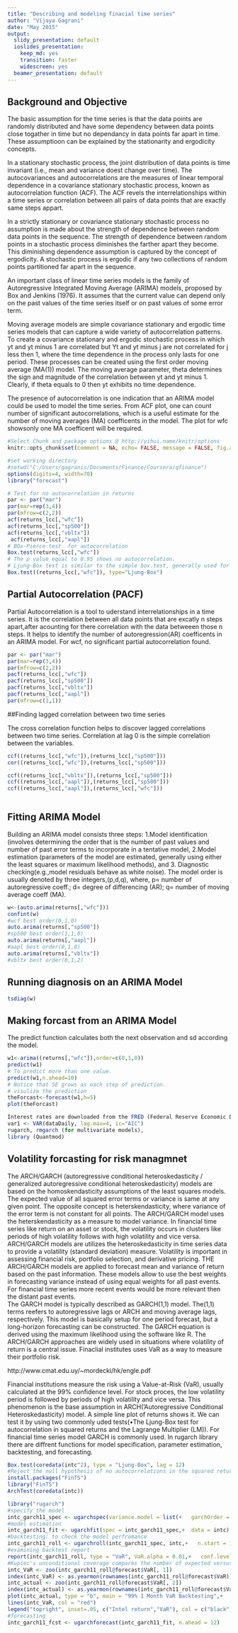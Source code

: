 ```yaml
---
title: "Describing and modeling finacial time series"
author: "Vijaya Gagrani"
date: "May 2015"
output:
  slidy_presentation: default
  ioslides_presentation:
    keep_md: yes
    transition: faster
    widescreen: yes
  beamer_presentation: default
---
```


## Background and Objective

The basic assumption for the time series is that the data points are randomly distributed and have some dependency between data points close togather in time but no dependancy in data points far apart in time. These assumptioon can be explained by the stationarity and ergodicity concepts. 

In a stationary stochastic process, the joint distribution of data points is time invariant (i.e., mean and variance doest change over time). The autocovariances and autocorrelations are the measures of linear temporal dependence in a covariance stationary stochastic process, known as autocorrelation function (ACF). The ACF revels the interrelationships within a time series or correlation between all pairs of data points that are exactly same steps appart.

In a strictly stationary or covariance stationary stochastic process no assumption is made about the strength of dependence between random data points in the sequence. The strength of dependence between random points in a stochastic process diminishes the farther apart they become. This diminishing dependence assumption is captured by the concept of ergodicity. A stochastic process is ergodic if any two collections of random points partitioned far apart in the sequence.

An important class of linear time series models is the family of Autoregressive Integrated Moving Average (ARIMA) models, proposed by Box and Jenkins (1976). It assumes that the current value can depend only on the past values of the time series itself or on past values of some error term.

Moving average models are simple covariance stationary and ergodic time series models that can capture a wide variety of autocorrelation patterns. To create a covariance stationary and ergodic stochastic process in which yt and yt minus 1 are correlated but Yt and yt minus j are not correlated for j less then 1, where the time dependence in the process only lasts for one period. These processes can be created using the first order moving average (MA(1)) model. The moving average parameter, theta determines the sign and magnitude of the correlation between yt and yt minus 1. Clearly, if theta equals to 0 then yt exhibits no time dependence.

The presence of autocorrelation is one indication that an ARIMA model could be used to model the time series. From ACF plot, one can count number of significant autocorrelations, which is a useful estimate for the number of moving averages (MA) coefficents in the model. The plot for wfc showsonly one MA coefficent will be required.

```r
#Select Chunk and package options @ http://yihui.name/knitr/options
knitr::opts_chunk$set(comment = NA, echo= FALSE, message = FALSE, fig.align='center', warning = FALSE,cache=FALSE)

```
```r
#set working directory
#setwd("C:/Users/gagranis/Documents/Finance/Coursera/qfinance")
options(digits=4, width=70)
library("forecast")

```
```r
# Test for no autocorrelation in returns
par <- par("mar")
par(mar=rep(3,4))
par(mfrow=c(2,2))
acf(returns_lcc[,"wfc"])
acf(returns_lcc[,"sp500"])
acf(returns_lcc[,"vbltx"])
 acf(returns_lcc[,"aapl"])
# BOx-Pierce test  for autocorrelation
Box.test(returns_lcc[,"wfc"])
# The p value equal to 0.95 shows no autocorrelation.
# Ljung-Box test is similar to the simple box.test, generally used for smaller samples.
Box.test((returns_lcc[,"wfc"]), type="Ljung-Box")

```

## Partial Autocorrelation (PACF)

Partial Autocorrelation is a tool to uderstand interrelationships in a time series. It is the correlation between all data points that are excatly n steps apart,after acounting for there correlation with the data betweeen those n steps. It helps to identify the number of autoregression(AR) coefficents in an ARIMA model. For wcf, no significant partial autocorrelation found.

```r

par <- par("mar")
par(mar=rep(3,4))
par(mfrow=c(2,2))
pacf(returns_lcc[,"wfc"])
pacf(returns_lcc[,"sp500"])
pacf(returns_lcc[,"vbltx"])
pacf(returns_lcc[,"aapl"])
par(mfrow=c(1,1))

```

##Finding lagged correlation between two time series

The cross correlation function helps to discover lagged correlations between two time series. Correlation at lag 0 is the simple correlation between the variables.

```r

ccf((returns_lcc[,"wfc"]),(returns_lcc[,"sp500"]))
cor((returns_lcc[,"wfc"]),(returns_lcc[,"sp500"]))

ccf((returns_lcc[,"vbltx"]),(returns_lcc[,"sp500"]))
ccf((returns_lcc[,"aapl"]),(returns_lcc[,"sp500"]))
ccf((returns_lcc[,"aapl"]),(returns_lcc[,"wfc"]))
 
```
## Fitting ARIMA Model

Building an ARIMA model consists three steps: 1.Model identification (involves determining the order that is the number of past values and number of past error terms to incorporate in a tentative model, 2.Model estimation (parameters of the model are estimated, generally using either the least squares or maximum likelihood methods), and 3. Diagnostic checking(e.g.,model residuals behave as white noise). The model order is usually denoted by three integers,(p,d,q), where, p= number of autoregressive coeff.; d= degree of differencing (AR); q= number of moving average coeff (MA).

```r
w<-(auto.arima(returns[,"wfc"]))
confint(w)
#wcf best order(0,1,0)
auto.arima(returns[,"sp500"])
#sp500 best order(1,1,0)
auto.arima(returns[,"aapl"])
#aapl best order(0,1,0)
auto.arima(returns[,"vbltx"])
#vbltx best order(0,1,2)
```
## Running diagnosis on an ARIMA Model
```r
tsdiag(w)
```
## Making forcast from an ARIMA Model
The predict function calculates both the next observation and sd according the model.

```r
w1<-arima((returns[,"wfc"]),order=c(0,1,0))
predict(w1)
# To predict more than one value.
predict(w1,n.ahead=10)
# Notice that SE grows as each step of prediction.
# visulize the prediction
theForcast<-forecast(w1,h=5)
plot(theForcast)

```
```r
Interest rates are downloaded from the FRED (Federal Reserve Economic Data) data source.
var1 <- VAR(dataDaily, lag.max=4, ic="AIC")
rugarch, rmgarch (for multivariate models), 
library (Quantmod)

```
## Volatility forcasting for risk managmnet
The ARCH/GARCH (autoregressive conditional heteroskedasticity / generalized autoregressive conditional heteroskedasticity) models are based on the homoskendasticity assumptions of the least squares models. The expected value of all squared error terms or variance is same at any given point. The opposite concept is heterskendasticity, where variance of the error term is not constant for all points. The ARCH/GARCH model uses the heterskendasticity as a measure to model variance. In financial time series like return on an asset or stock, the volatility occurs in clusters like periods of high volatility follows with high volatility and vice versa. ARCH/GARCH models are utilizes the heteroskedasticity in time series data to provide a volatility (standard deviation) measure. Volatility is important in assessing financial risk, portfolio selection, and derivative pricing. THE ARCH/GARCH models are applied to forecast mean and variance of return based on the past information. These models allow to use the best weights in forecasting variance instead of using equal weights for all past events. For financial time series more recent events would be more relevant then the distant past events.  
The GARCH model is typically described as GARCH(1,1) model. The(1,1) terms reefers to autoregressive lags or ARCH and moving average lags, respectively. This model is basically setup for one period forecast, but a long-horizon forecasting can be constructed. The GARCH equation is derived using the maximum likelihood using the software like R.
The ARCH/GARCH approaches are widely used in situations where volatility of return is a central issue. Finaclial institutes uses VaR as a way to measure their portfolio risk. 


http://www.cmat.edu.uy/~mordecki/hk/engle.pdf

Financial institutions measure the risk using a Value-at-Risk (VaR), usually calculated at the 99% confidence level. For stock proces, the low volatility period is followed by periods of high volatility and vice versa. This phenomenon is the base assumption in ARCH('Autoregressive Conditional Heteroskedasticity) model. A simple line plot of returns shows it.  We can test it by using two commonly uded tests(•The Ljung-Box test for autocorrelation in squared returns and the Lagrange Multiplier (LM)).
For financial time series model GARCH is commonly used. In rugarch library there are diffrent functions for model specification, parameter estimation, backtesting, and forecasting. 
```r
Box.test(coredata(intc^2), type = "Ljung-Box", lag = 12)
#Reject the null hypothesis of no autocorrelations in the squared returns at the 1% significance level
install.packages("FinTS")
library("FinTS")
ArchTest(coredata(intc))

library("rugarch")
#specify the model
intc_garch11_spec <- ugarchspec(variance.model = list(+   garchOrder = c(1, 1)),+  mean.model = list(armaOrder = c(0, 0)))
#model estimation
intc_garch11_fit <- ugarchfit(spec = intc_garch11_spec,+  data = intc)
#backtesting: to check the model perfromance 
intc_garch11_roll <- ugarchroll(intc_garch11_spec, intc,+   n.start = 120, refit.every = 1, refit.window = "moving",+   solver = "hybrid", calculate.VaR = TRUE, VaR.alpha = 0.01,+   keep.coef = TRUE)
#examining backtest report
report(intc_garch11_roll, type = "VaR", VaR.alpha = 0.01,+   conf.level = 0.99)
#Kupiec's unconditional coverage compares the number of expected versus actual exceedances given the tail probability of VaR, while the Christoffersen test is a joint test of the unconditional coverage and the independence of the exceedances. In our case, despite the actual five exceedances versus an expectation of three, we can't reject the null hypothesis that the exceedances are correct and independent.
intc_VaR <- zoo(intc_garch11_roll@forecast$VaR[, 1])
index(intc_VaR) <- as.yearmon(rownames(intc_garch11_roll@forecast$VaR))
intc_actual <- zoo(intc_garch11_roll@forecast$VaR[, 2])
index(intc_actual) <- as.yearmon(rownames(intc_garch11_roll@forecast$VaR))
plot(intc_actual, type = "b", main = "99% 1 Month VaR Backtesting",+   xlab = "Date", ylab = "Return/VaR in percent")
lines(intc_VaR, col = "red")
legend("topright", inset=.05, c("Intel return","VaR"), col = c("black","red"), lty = c(1,1))
#forecasting
intc_garch11_fcst <- ugarchforecast(intc_garch11_fit, n.ahead = 12)


```


